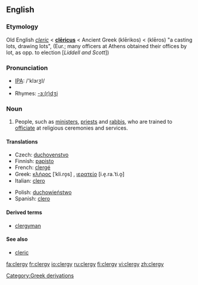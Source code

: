 ==English==

===Etymology===
Old English ''[[cleric]]'' < {{L.}} '''[[clericus#Latin|clēricus]]''' < Ancient Greek '''{{polytonic|[[κληρικός]]}}''' (klērikos) < '''{{polytonic|[[κλῆρος]]}}''' (klēros) "a casting lots, drawing lots", (Eur.; many officers at Athens obtained their offices by lot, as opp. to election [''Liddell and Scott''])

===Pronunciation===
*[[w:IPA|IPA]]: /'klɜɾʒI/
*{{audio|en-us-clergy.ogg|Audio (US)}}
*Rhymes: [[Rhymes:English:-ɜː(r)dʒi|-ɜː(r)dʒi]]

===Noun===
{{en-noun|clerg|ies}}

# People, such as [[minister]]s, [[priest]]s and [[rabbi]]s, who are trained to [[officiate]] at religious ceremonies and services.

====Translations====
{{trans-top|people trained to officiate at religious ceremonies and services}}
*Czech: [[duchovenstvo]] {{n}}
*Finnish: [[papisto]]
*French: [[clergé]]
*Greek: [[κλήρος]] [ˈkli.ro̞s] {{m}}, [[ιερατείο]] [i.e̞.ra.ˈti.o̞] {{n}}
*Italian: [[clero]] {{m}}
{{trans-mid}}
*Polish: [[duchowieństwo]] {{n}}
*Spanish: [[clero]] {{m}}
{{trans-bottom}}

====Derived terms====
* [[clergyman]]

====See also====
*[[cleric]]

[[fa:clergy]]
[[fr:clergy]]
[[io:clergy]]
[[ru:clergy]]
[[fi:clergy]]
[[vi:clergy]]
[[zh:clergy]]

[[Category:Greek derivations]]